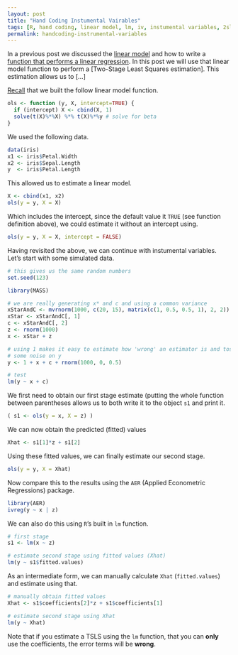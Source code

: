 ```yaml
---
layout: post
title: "Hand Coding Instumental Vairables"
tags: [R, hand coding, linear model, lm, iv, instumental variables, 2sls, tsls]
permalink: handcoding-instrumental-variables
---
```


In a previous post we discussed the [linear model](/handcoding-lm)
and how to write a [function that performs a linear regression](/handcoding-lm-function).
In this post we will use that linear model function to perform a [Two-Stage Least Squares estimation].
This estimation allows us to [...]

[Recall](/handcoding-lm-function) that we built the follow linear model function.

```r
ols <- function (y, X, intercept=TRUE) {
  if (intercept) X <- cbind(X, 1)
  solve(t(X)%*%X) %*% t(X)%*%y # solve for beta
}
```

We used the following data.

```r
data(iris)
x1 <- iris$Petal.Width
x2 <- iris$Sepal.Length
y  <- iris$Petal.Length
```

This allowed us to estimate a linear model.

```r
X <- cbind(x1, x2)
ols(y = y, X = X)
```

Which includes the intercept, since the default value it `TRUE` (see function definition above),
we could estimate it without an intercept using.

```r
ols(y = y, X = X, intercept = FALSE)
```

Having revisited the above, we can continue with instumental variables.
Let's start with some simulated data.

```r
# this gives us the same random numbers
set.seed(123)

library(MASS)

# we are really generating x* and c and using a common variance
xStarAndC <- mvrnorm(1000, c(20, 15), matrix(c(1, 0.5, 0.5, 1), 2, 2))
xStar <- xStarAndC[, 1]
c <- xStarAndC[, 2]
z <- rnorm(1000)
x <- xStar + z

# using 1 makes it easy to estimate how 'wrong' an estimator is and toss
# some noise on y
y <- 1 + x + c + rnorm(1000, 0, 0.5)

# test
lm(y ~ x + c)
```

We first need to obtain our first stage estimate (putting the whole function between parentheses allows us to both write it to the object `s1` and print it.

```r
( s1 <- ols(y = x, X = z) )
```

We can now obtain the predicted (fitted) values

```r
Xhat <- s1[1]*z + s1[2]
```

Using these fitted values, we can finally estimate our second stage.

```r
ols(y = y, X = Xhat)
```

Now compare this to the results using the `AER` (Applied Econometric Regressions) package.

```r
library(AER)
ivreg(y ~ x | z)
```

We can also do this using `R`'s built in `lm` function.

```r
# first stage
s1 <- lm(x ~ z)

# estimate second stage using fitted values (Xhat)
lm(y ~ s1$fitted.values)
```

As an intermediate form, we can  manually calculate `Xhat` (`fitted.values`) and estimate using that.

```r
# manually obtain fitted values
Xhat <- s1$coefficients[2]*z + s1$coefficients[1]

# estimate second stage using Xhat
lm(y ~ Xhat)
```

Note that if you estimate a TSLS using the `lm` function,
that you can **only** use the coefficients,
the error terms will be **wrong**. 
